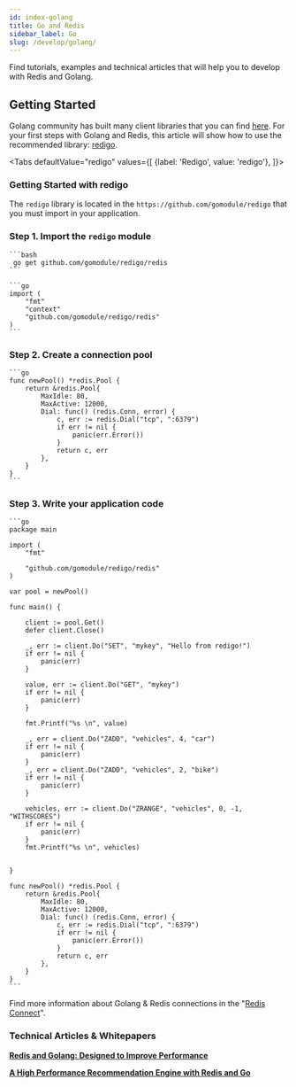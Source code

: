 ```yaml
---
id: index-golang
title: Go and Redis
sidebar_label: Go
slug: /develop/golang/
---
```



Find tutorials, examples and technical articles that will help you to develop with Redis and Golang.

## Getting Started

Golang community has built many client libraries that you can find [here](https://redis.io/clients#go).
 For your first steps with Golang and Redis, this article will show how to use the recommended library: [redigo](https://github.com/gomodule/redigo).


 <Tabs
  defaultValue="redigo"
  values={[
    {label: 'Redigo', value: 'redigo'},
  ]}>
  <TabItem value="redigo">

### Getting Started with redigo


The `redigo` library is located in the `https://github.com/gomodule/redigo` that you must import in your application.


### Step 1. Import the `redigo` module

    ```bash
     go get github.com/gomodule/redigo/redis
    ```

    ```go
    import (
        "fmt"
        "context"
        "github.com/gomodule/redigo/redis"
    )
    ```

### Step 2. Create a connection pool

    ```go
    func newPool() *redis.Pool {
        return &redis.Pool{
            MaxIdle: 80,
            MaxActive: 12000,
            Dial: func() (redis.Conn, error) {
                c, err := redis.Dial("tcp", ":6379")
                if err != nil {
                    panic(err.Error())
                }
                return c, err
            },
        }
    }
    ```    

### Step 3. Write your application code

    ```go
    package main

    import (
        "fmt"

        "github.com/gomodule/redigo/redis"
    )

    var pool = newPool()

    func main() {

        client := pool.Get()
        defer client.Close()

        _, err := client.Do("SET", "mykey", "Hello from redigo!")
        if err != nil {
            panic(err)
        }

        value, err := client.Do("GET", "mykey")
        if err != nil {
            panic(err)
        }

        fmt.Printf("%s \n", value)

        _, err = client.Do("ZADD", "vehicles", 4, "car")
        if err != nil {
            panic(err)
        }
        _, err = client.Do("ZADD", "vehicles", 2, "bike")
        if err != nil {
            panic(err)
        }

        vehicles, err := client.Do("ZRANGE", "vehicles", 0, -1, "WITHSCORES")
        if err != nil {
            panic(err)
        }	
        fmt.Printf("%s \n", vehicles)

        
    }

    func newPool() *redis.Pool {
        return &redis.Pool{
            MaxIdle: 80,
            MaxActive: 12000,
            Dial: func() (redis.Conn, error) {
                c, err := redis.Dial("tcp", ":6379")
                if err != nil {
                    panic(err.Error())
                }
                return c, err
            },
        }
    }    
    ```

Find more information about Golang & Redis connections in the "[Redis Connect](https://github.com/redis-developer/redis-connect/tree/master/golang/redigo)".


  </TabItem>
</Tabs>

### Technical Articles & Whitepapers

**[Redis and Golang: Designed to Improve Performance
](https://redislabs.com/docs/ultra-fast-recommendations-engine-using-redis-go/)**

**[A High Performance Recommendation Engine with Redis and Go](https://redislabs.com/blog/jedis-vs-lettuce-an-exploration/https://redislabs.com/blog/jedis-vs-lettuce-an-exploration/)**


